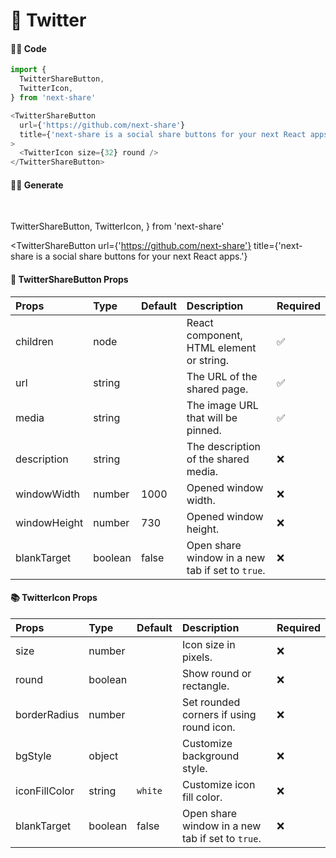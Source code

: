 # 🎀 Twitter

#### 👨‍💻 Code

```js copy
import {
  TwitterShareButton,
  TwitterIcon,
} from 'next-share'

<TwitterShareButton
  url={'https://github.com/next-share'}
  title={'next-share is a social share buttons for your next React apps.'}
>
  <TwitterIcon size={32} round />
</TwitterShareButton>
```

#### 👨‍💻 Generate

<br />

  TwitterShareButton,
  TwitterIcon,
} from 'next-share'

<TwitterShareButton
  url={'https://github.com/next-share'}
  title={'next-share is a social share buttons for your next React apps.'}
>
  <TwitterIcon size={32} round />
</TwitterShareButton>

#### 📖 TwitterShareButton Props

| Props | Type | Default | Description | Required |
| :--- | :--- | :--- | :--- | :--- |
| children | node |  | React component, HTML element or string. | ✅ |
| url | string |  | The URL of the shared page. | ✅ |
| media | string |  | The image URL that will be pinned. | ✅ |
| description | string |  | The description of the shared media. | ❌ |
| windowWidth | number | 1000 | Opened window width. | ❌ |
| windowHeight | number | 730 | Opened window height. | ❌ |
| blankTarget | boolean | false | Open share window in a new tab if set to `true`. | ❌ |

#### 📚 TwitterIcon Props

| Props | Type | Default | Description | Required |
| :--- | :--- | :--- | :--- | :--- |
| size | number |  | Icon size in pixels. | ❌ |
| round | boolean |  | Show round or rectangle. | ❌ |
| borderRadius | number |  | Set rounded corners if using round icon. | ❌ |
| bgStyle | object |  | Customize background style. | ❌ |
| iconFillColor | string | <code>white</code> | Customize icon fill color. | ❌ |
| blankTarget | boolean | false | Open share window in a new tab if set to `true`. | ❌ |
